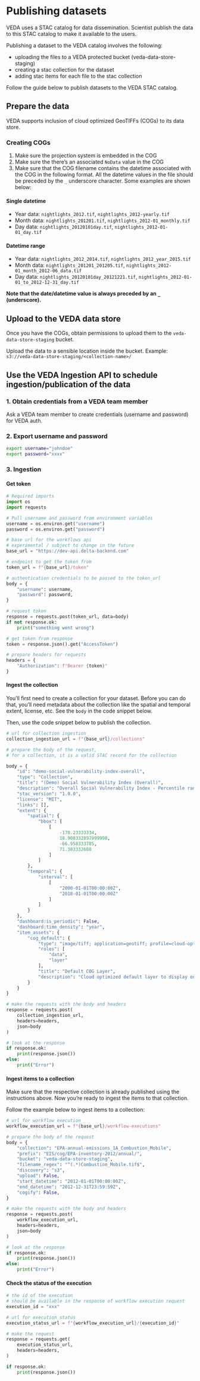 # Publishing datasets

VEDA uses a STAC catalog for data dissemination.
Scientist publish the data to this STAC catalog to make it available to the users.

Publishing a dataset to the VEDA catalog involves the following:

* uploading the files to a VEDA protected bucket (veda-data-store-staging)
* creating a stac collection for the dataset
* adding stac items for each file to the stac collection

Follow the guide below to publish datasets to the VEDA STAC catalog.

## Prepare the data

VEDA supports inclusion of cloud optimized GeoTIFFs (COGs) to its data store.

### Creating COGs

1. Make sure the projection system is embedded in the COG
2. Make sure the there's an associated `NoData` value in the COG
3. Make sure that the COG filename contains the datetime associated with the COG in the following format. All the datetime values in the file should be preceded by the `_` underscore character. Some examples are shown below:

#### Single datetime

- Year data: `nightlights_2012.tif`, `nightlights_2012-yearly.tif`
- Month data: `nightlights_201201.tif`, `nightlights_2012-01_monthly.tif`
- Day data: `nightlights_20120101day.tif`, `nightlights_2012-01-01_day.tif`

#### Datetime range

- Year data: `nightlights_2012_2014.tif`, `nightlights_2012_year_2015.tif`
- Month data: `nightlights_201201_201205.tif`, `nightlights_2012-01_month_2012-06_data.tif`
- Day data: `nightlights_20120101day_20121221.tif`, `nightlights_2012-01-01_to_2012-12-31_day.tif`

**Note that the date/datetime value is always preceded by an `_` (underscore).**

## Upload to the VEDA data store

Once you have the COGs, obtain permissions to upload them to the `veda-data-store-staging` bucket.

Upload the data to a sensible location inside the bucket.
Example: `s3://veda-data-store-staging/<collection-name>/`

## Use the VEDA Ingestion API to schedule ingestion/publication of the data

### 1. Obtain credentials from a VEDA team member

Ask a VEDA team member to create credentials (username and password) for VEDA auth.

### 2. Export username and password

```bash
export username="johndoe"
export password="xxxx"
```

### 3. Ingestion

#### Get token

```python
# Required imports
import os
import requests

# Pull username and password from environment variables
username = os.environ.get("username")
password = os.environ.get("password")

# base url for the workflows api
# experimental / subject to change in the future
base_url = "https://dev-api.delta-backend.com"

# endpoint to get the token from
token_url = f"{base_url}/token"

# authentication credentials to be passed to the token_url
body = {
    "username": username,
    "password": password,
}

# request token
response = requests.post(token_url, data=body)
if not response.ok:
    print("something went wrong")

# get token from response
token = response.json().get("AccessToken")

# prepare headers for requests
headers = {
    "Authorization": f"Bearer {token}"
}

```

#### Ingest the collection

You'll first need to create a collection for your dataset.
Before you can do that, you'll need metadata about the collection like the spatial and temporal extent, license, etc. See the `body` in the code snippet below.

Then, use the code snippet below to publish the collection.

```python
# url for collection ingestion
collection_ingestion_url = f"{base_url}/collections"

# prepare the body of the request,
# for a collection, it is a valid STAC record for the collection

body = {
    "id": "demo-social-vulnerability-index-overall",
    "type": "Collection",
    "title": "(Demo) Social Vulnerability Index (Overall)",
    "description": "Overall Social Vulnerability Index - Percentile ranking",
    "stac_version": "1.0.0",
    "license": "MIT",
    "links": [],
    "extent": {
        "spatial": {
            "bbox": [
                [
                    -178.23333334,
                    18.908332897999998,
                    -66.958333785,
                    71.383332688
                ]
            ]
        },
        "temporal": {
            "interval": [
                [
                    "2000-01-01T00:00:00Z",
                    "2018-01-01T00:00:00Z"
                ]
            ]
        }
    },
    "dashboard:is_periodic": False,
    "dashboard:time_density": "year",
    "item_assets": {
        "cog_default": {
            "type": "image/tiff; application=geotiff; profile=cloud-optimized",
            "roles": [
                "data",
                "layer"
            ],
            "title": "Default COG Layer",
            "description": "Cloud optimized default layer to display on map"
        }
    }
}

# make the requests with the body and headers
response = requests.post(
    collection_ingestion_url,
    headers=headers,
    json=body
)

# look at the response
if response.ok:
    print(response.json())
else:
    print("Error")
```

#### Ingest items to a collection

Make sure that the respective collection is already published using the instructions above.
Now you're ready to ingest the items to that collection.

Follow the example below to ingest items to a collection:

```python
# url for workflow execution
workflow_execution_url = f"{base_url}/workflow-executions"

# prepare the body of the request
body = {
    "collection": "EPA-annual-emissions_1A_Combustion_Mobile",
    "prefix": "EIS/cog/EPA-inventory-2012/annual/",
    "bucket": "veda-data-store-staging",
    "filename_regex": "^(.*)Combustion_Mobile.tif$",
    "discovery": "s3",
    "upload": False,
    "start_datetime": "2012-01-01T00:00:00Z",
    "end_datetime": "2012-12-31T23:59:59Z",
    "cogify": False,
}

# make the requests with the body and headers
response = requests.post(
    workflow_execution_url,
    headers=headers,
    json=body
)

# look at the response
if response.ok:
    print(response.json())
else:
    print("Error")
```

#### Check the status of the execution

```python
# the id of the execution
# should be available in the response of workflow execution request
execution_id = "xxx"

# url for execution status
execution_status_url = f"{workflow_execution_url}/{execution_id}"

# make the request
response = requests.get(
    execution_status_url,
    headers=headers,
)

if response.ok:
    print(response.json())
```
